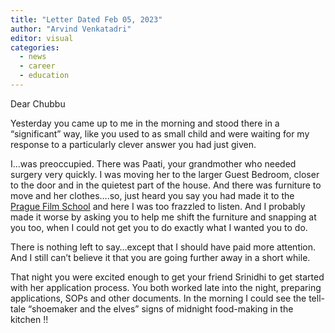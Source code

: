 ```yaml
---
title: "Letter Dated Feb 05, 2023"
author: "Arvind Venkatadri"
editor: visual
categories:
  - news
  - career
  - education
---
```


Dear Chubbu

Yesterday you came up to me in the morning and stood there in a
"significant" way, like you used to as small child and were waiting for
my response to a particularly clever answer you had just given.

I...was preoccupied. There was Paati, your grandmother who needed
surgery very quickly. I was moving her to the larger Guest Bedroom,
closer to the door and in the quietest part of the house. And there was
furniture to move and her clothes....so, just heard you say you had made
it to the [Prague Film School](https://www.praguefilmschool.cz/) and
here I was too frazzled to listen. And I probably made it worse by
asking you to help me shift the furniture and snapping at you too, when
I could not get you to do exactly what I wanted you to do.

There is nothing left to say...except that I should have paid more
attention. And I still can't believe it that you are going further away
in a short while.

That night you were excited enough to get your friend Srinidhi to get
started with her application process. You both worked late into the
night, preparing applications, SOPs and other documents. In the morning
I could see the tell-tale "shoemaker and the elves" signs of midnight
food-making in the kitchen !!
